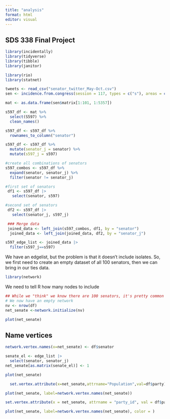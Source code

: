 ```yaml
---
title: "analysis"
format: html
editor: visual
---
```


## SDS 338 Final Project

```r
library(incidentally)
library(tidyverse)
library(tibble)
library(janitor)

library(rio)
library(statnet)

tweets <- read_csv("senator_twitter_May-Oct.csv")
sen <- incidence.from.congress(session = 117, types = c("s"), areas = c("All"), format = "data", narrative = TRUE)
```

```r
mat <- as.data.frame(sen$matrix[1:101, 1:5357])

s597_df <- mat %>% 
  select(S597) %>% 
  clean_names()

s597_df <- s597_df %>% 
  rownames_to_column("senator") 

s597_df <- s597_df %>% 
  mutate(senator_j = senator) %>% 
  mutate(s597_j = s597) 

#create all combinations of senators
s597_combos <- s597_df %>% 
  expand(senator, senator_j) %>% 
  filter(senator != senator_j)

#first set of senators
 df1 <- s597_df |>
   select(senator, s597)

#second set of senators
 df2 <- s597_df |>
   select(senator_j, s597_j)

 ### Merge data
 joined_data <- left_join(s597_combos, df1, by = "senator")
  joined_data <- left_join(joined_data, df2, by = "senator_j")

s597_edge_list <- joined_data |>
  filter(s597_j==s597)

```


We have an edgelist, but the problem is that it doesn't include isolates. So, we first need to create an empty dataset of all 100 senators, then we can bring in our ties data.

```r
library(network)
```

We need to tell R how many nodes to include

```r
## While we "think" we know there are 100 senators, it's pretty common to have 102-105 senators in a term due to resignations, etc. We can automate the size of the network by using the nrow command. 
# We now have an empty network
nv <- nrow(df)
net_senate <-network.initialize(nv)

plot(net_senate)
```

## Name vertices

```r
network.vertex.names(x=net_senate) <- df$senator
```

```r
senate_el <- edge_list |>
  select(senator, senator_j)
net_senate[as.matrix(senate_el)] <- 1
```

```r
plot(net_senate)

```

```r
  set.vertex.attribute(x=net_senate,attrname="Population",val=df$party) 


```

```r
plot(net_senate, label=network.vertex.names(net_senate))

set.vertex.attribute(x = net_senate, attrname = "party_id", val = df$party)

plot(net_senate, label=network.vertex.names(net_senate), color = )
```


